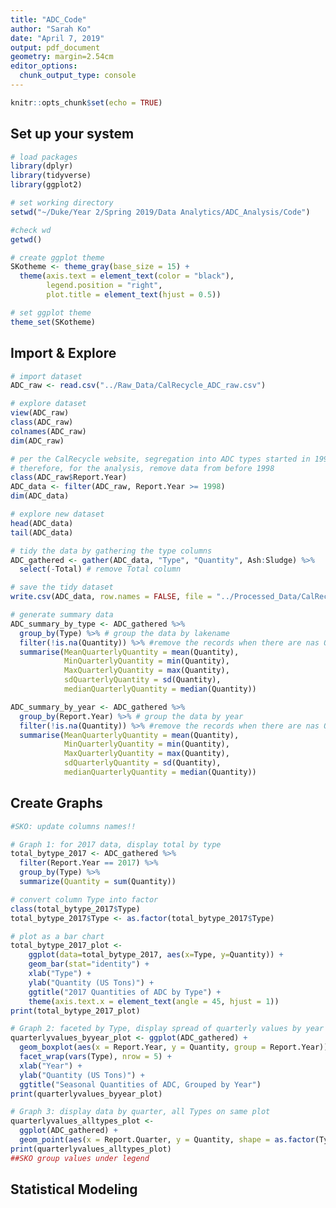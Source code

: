```yaml
---
title: "ADC_Code"
author: "Sarah Ko"
date: "April 7, 2019"
output: pdf_document
geometry: margin=2.54cm
editor_options: 
  chunk_output_type: console
---
```


```r
knitr::opts_chunk$set(echo = TRUE)
```

## Set up your system

```r

# load packages
library(dplyr)
library(tidyverse)
library(ggplot2)

# set working directory
setwd("~/Duke/Year 2/Spring 2019/Data Analytics/ADC_Analysis/Code")

#check wd
getwd()

# create ggplot theme
SKotheme <- theme_gray(base_size = 15) +
  theme(axis.text = element_text(color = "black"), 
        legend.position = "right", 
        plot.title = element_text(hjust = 0.5))

# set ggplot theme
theme_set(SKotheme)

```

## Import & Explore

```r

# import dataset
ADC_raw <- read.csv("../Raw_Data/CalRecycle_ADC_raw.csv")

# explore dataset
view(ADC_raw)
class(ADC_raw)
colnames(ADC_raw)
dim(ADC_raw)

# per the CalRecycle website, segregation into ADC types started in 1998
# therefore, for the analysis, remove data from before 1998
class(ADC_raw$Report.Year)
ADC_data <- filter(ADC_raw, Report.Year >= 1998)
dim(ADC_data)

# explore new dataset
head(ADC_data)
tail(ADC_data)

# tidy the data by gathering the type columns
ADC_gathered <- gather(ADC_data, "Type", "Quantity", Ash:Sludge) %>%
  select(-Total) # remove Total column

# save the tidy dataset
write.csv(ADC_data, row.names = FALSE, file = "../Processed_Data/CalRecycle_ADC_tidy_processed.csv")

# generate summary data
ADC_summary_by_type <- ADC_gathered %>%
  group_by(Type) %>% # group the data by lakename
  filter(!is.na(Quantity)) %>% #remove the records when there are nas Quantity
  summarise(MeanQuarterlyQuantity = mean(Quantity), 
            MinQuarterlyQuantity = min(Quantity), 
            MaxQuarterlyQuantity = max(Quantity), 
            sdQuarterlyQuantity = sd(Quantity), 
            medianQuarterlyQuantity = median(Quantity))

ADC_summary_by_year <- ADC_gathered %>%
  group_by(Report.Year) %>% # group the data by year
  filter(!is.na(Quantity)) %>% #remove the records when there are nas Quantity
  summarise(MeanQuarterlyQuantity = mean(Quantity), 
            MinQuarterlyQuantity = min(Quantity), 
            MaxQuarterlyQuantity = max(Quantity), 
            sdQuarterlyQuantity = sd(Quantity), 
            medianQuarterlyQuantity = median(Quantity))

```

## Create Graphs

```r

#SKO: update columns names!!

# Graph 1: for 2017 data, display total by type
total_bytype_2017 <- ADC_gathered %>%
  filter(Report.Year == 2017) %>%
  group_by(Type) %>%
  summarize(Quantity = sum(Quantity))

# convert column Type into factor
class(total_bytype_2017$Type)
total_bytype_2017$Type <- as.factor(total_bytype_2017$Type)

# plot as a bar chart
total_bytype_2017_plot <- 
    ggplot(data=total_bytype_2017, aes(x=Type, y=Quantity)) +
    geom_bar(stat="identity") + 
    xlab("Type") +
    ylab("Quantity (US Tons)") +
    ggtitle("2017 Quantities of ADC by Type") +
    theme(axis.text.x = element_text(angle = 45, hjust = 1))
print(total_bytype_2017_plot)

# Graph 2: faceted by Type, display spread of quarterly values by year
quarterlyvalues_byyear_plot <- ggplot(ADC_gathered) +
  geom_boxplot(aes(x = Report.Year, y = Quantity, group = Report.Year)) + 
  facet_wrap(vars(Type), nrow = 5) + 
  xlab("Year") +
  ylab("Quantity (US Tons)") +
  ggtitle("Seasonal Quantities of ADC, Grouped by Year")
print(quarterlyvalues_byyear_plot)

# Graph 3: display data by quarter, all Types on same plot
quarterlyvalues_alltypes_plot <- 
  ggplot(ADC_gathered) + 
  geom_point(aes(x = Report.Quarter, y = Quantity, shape = as.factor(Type), color = as.factor(Report.Year)))
print(quarterlyvalues_alltypes_plot)
##SKO group values under legend

```

## Statistical Modeling
